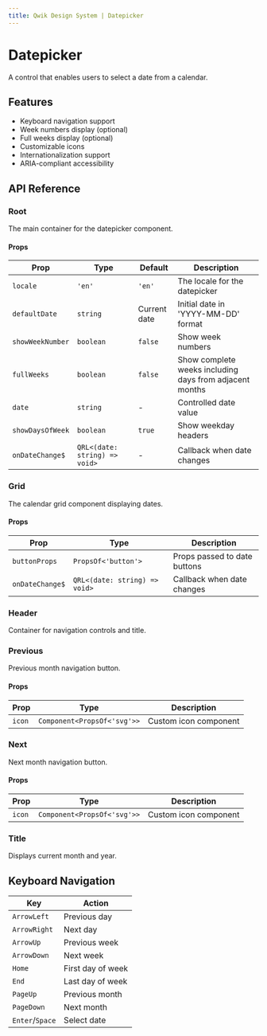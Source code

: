 ```yaml
---
title: Qwik Design System | Datepicker
---
```


# Datepicker

A control that enables users to select a date from a calendar.

<Showcase name="hero" />

## Features

- Keyboard navigation support
- Week numbers display (optional)
- Full weeks display (optional)
- Customizable icons
- Internationalization support
- ARIA-compliant accessibility

## API Reference
### Root

The main container for the datepicker component.

#### Props

| Prop | Type | Default | Description |
|------|------|---------|-------------|
| `locale` | `'en'` | `'en'` | The locale for the datepicker |
| `defaultDate` | `string` | Current date | Initial date in 'YYYY-MM-DD' format |
| `showWeekNumber` | `boolean` | `false` | Show week numbers |
| `fullWeeks` | `boolean` | `false` | Show complete weeks including days from adjacent months |
| `date` | `string` | - | Controlled date value |
| `showDaysOfWeek` | `boolean` | `true` | Show weekday headers |
| `onDateChange$` | `QRL<(date: string) => void>` | - | Callback when date changes |

### Grid

The calendar grid component displaying dates.

#### Props

| Prop | Type | Description |
|------|------|-------------|
| `buttonProps` | `PropsOf<'button'>` | Props passed to date buttons |
| `onDateChange$` | `QRL<(date: string) => void>` | Callback when date changes |

### Header

Container for navigation controls and title.

### Previous

Previous month navigation button.

#### Props

| Prop | Type | Description |
|------|------|-------------|
| `icon` | `Component<PropsOf<'svg'>>` | Custom icon component |

### Next

Next month navigation button.

#### Props

| Prop | Type | Description |
|------|------|-------------|
| `icon` | `Component<PropsOf<'svg'>>` | Custom icon component |

### Title

Displays current month and year.

## Keyboard Navigation

| Key | Action |
|-----|--------|
| `ArrowLeft` | Previous day |
| `ArrowRight` | Next day |
| `ArrowUp` | Previous week |
| `ArrowDown` | Next week |
| `Home` | First day of week |
| `End` | Last day of week |
| `PageUp` | Previous month |
| `PageDown` | Next month |
| `Enter`/`Space` | Select date |